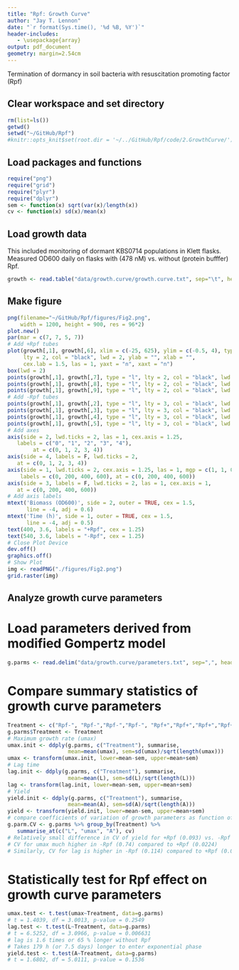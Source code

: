 ```yaml
---
title: "Rpf: Growth Curve"
author: "Jay T. Lennon"
date: "`r format(Sys.time(), '%d %B, %Y')`"
header-includes:
   - \usepackage{array}
output: pdf_document
geometry: margin=2.54cm
---
```


Termination of dormancy in soil bacteria with resuscitation promoting factor (Rpf)

## Clear workspace and set directory

```r
rm(list=ls())
getwd()
setwd("~/GitHub/Rpf")
#knitr::opts_knit$set(root.dir = '~/../GitHub/Rpf/code/2.GrowthCurve/') 
```

## Load packages and functions

```r
require("png")
require("grid")
require("plyr")
require("dplyr")
sem <- function(x) sqrt(var(x)/length(x))
cv <- function(x) sd(x)/mean(x)
```

## Load growth data

This included monitoring of dormant KBS0714 populations in Klett flasks. 
Measured OD600 daily on flasks with (478 nM) vs. without (protein bufffer) Rpf.

```r
growth <- read.table("data/growth.curve/growth.curve.txt", sep="\t", header=TRUE)
```

## Make figure

```r
png(filename="~/GitHub/Rpf/figures/Fig2.png",
    width = 1200, height = 900, res = 96*2) 
plot.new()
par(mar = c(7, 7, 5, 7))
# Add +Rpf tubes
plot(growth[,1], growth[,6], xlim = c(-25, 625), ylim = c(-0.5, 4), type = "l", 
     lty = 2, col = "black", lwd = 2, ylab = "", xlab = "", 
     cex.lab = 1.5, las = 1, yaxt = "n", xaxt = "n")
box(lwd = 2)
points(growth[,1], growth[,7], type = "l", lty = 2, col = "black", lwd = 2)
points(growth[,1], growth[,8], type = "l", lty = 2, col = "black", lwd = 2)
points(growth[,1], growth[,9], type = "l", lty = 2, col = "black", lwd = 2)
# Add -Rpf tubes
points(growth[,1], growth[,2], type = "l", lty = 3, col = "black", lwd = 2)
points(growth[,1], growth[,3], type = "l", lty = 3, col = "black", lwd = 2)
points(growth[,1], growth[,4], type = "l", lty = 3, col = "black", lwd = 2)
points(growth[,1], growth[,5], type = "l", lty = 3, col = "black", lwd = 2)
# Add axes
axis(side = 2, lwd.ticks = 2, las = 1, cex.axis = 1.25, 
   labels = c("0", "1", "2", "3", "4"), 
        at = c(0, 1, 2, 3, 4))
axis(side = 4, labels = F, lwd.ticks = 2, 
   at = c(0, 1, 2, 3, 4))
axis(side = 1, lwd.ticks = 2, cex.axis = 1.25, las = 1, mgp = c(1, 1, 0),
    labels = c(0, 200, 400, 600), at = c(0, 200, 400, 600))
axis(side = 3, labels = F, lwd.ticks = 2, las = 1, cex.axis = 1, 
   at = c(0, 200, 400, 600))
# Add axis labels
mtext('Biomass (OD600)', side = 2, outer = TRUE, cex = 1.5, 
      line = -4, adj = 0.6)
mtext('Time (h)', side = 1, outer = TRUE, cex = 1.5, 
      line = -4, adj = 0.5)
text(400, 3.6, labels = "+Rpf", cex = 1.25)
text(540, 3.6, labels = "-Rpf", cex = 1.25)
# Close Plot Device
dev.off()
graphics.off()
# Show Plot
img <- readPNG("./figures/Fig2.png")
grid.raster(img)
```

## Analyze growth curve parameters

# Load parameters derived from modified Gompertz model

```r
g.parms <- read.delim("data/growth.curve/parameters.txt", sep=",", header=TRUE)
```

# Compare summary statistics of growth curve parameters

```r
Treatment <- c("Rpf-", "Rpf-","Rpf-","Rpf-", "Rpf+","Rpf+","Rpf+","Rpf+")
g.parms$Treatment <- Treatment
# Maximum growth rate (umax)
umax.init <- ddply(g.parms, c("Treatment"), summarise,
                   mean=mean(umax), sem=sd(umax)/sqrt(length(umax)))
umax <- transform(umax.init, lower=mean-sem, upper=mean+sem)
# Lag time
lag.init <- ddply(g.parms, c("Treatment"), summarise,
                   mean=mean(L), sem=sd(L)/sqrt(length(L)))
lag <- transform(lag.init, lower=mean-sem, upper=mean+sem)
# Yield
yield.init <- ddply(g.parms, c("Treatment"), summarise,
                   mean=mean(A), sem=sd(A)/sqrt(length(A)))
yield <- transform(yield.init, lower=mean-sem, upper=mean+sem)
# compare coefficients of variation of growth parameters as function of Rpf
g.parm.CV <- g.parms %>% group_by(Treatment) %>%
   summarise_at(c("L", "umax", "A"), cv)
# Relatively small difference in CV of yield for +Rpf (0.093) vs. -Rpf (0.131)
# CV for umax much higher in -Rpf (0.74) compared to +Rpf (0.0224)
# Similarly, CV for lag is higher in -Rpf (0.114) compared to +Rpf (0.0231)
```

# Statistically test for Rpf effect on growth curve parameters

```r
umax.test <- t.test(umax~Treatment, data=g.parms)
# t = 1.4039, df = 3.0013, p-value = 0.2549
lag.test <- t.test(L~Treatment, data=g.parms)
# t = 6.5252, df = 3.0966, p-value = 0.006631
# lag is 1.6 times or 65 % longer without Rpf
# Takes 179 h (or 7.5 days) longer to enter exponential phase
yield.test <- t.test(A~Treatment, data=g.parms)
# t = 1.6802, df = 5.0111, p-value = 0.1536
```
